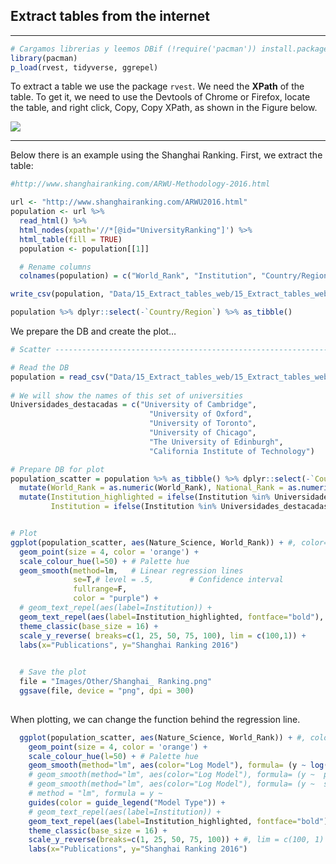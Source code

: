 ## Extract tables from the internet

***
```r
# Cargamos librerias y leemos DBif (!require('pacman')) install.packages('pacman'); library('pacman')
library(pacman)
p_load(rvest, tidyverse, ggrepel)

```

To extract a table we use the package `rvest`. We need the **XPath** of the table. To get it, we need to use the Devtools of Chrome or Firefox, locate the table, and right click, Copy, Copy XPath, as shown in the Figure below.


![](Images/Other/16_Extract_tables_web.png)
  
  
***  

Below there is an example using the Shanghai Ranking. First, we extract the table:  

```r
#http://www.shanghairanking.com/ARWU-Methodology-2016.html

url <- "http://www.shanghairanking.com/ARWU2016.html"
population <- url %>%
  read_html() %>%
  html_nodes(xpath='//*[@id="UniversityRanking"]') %>%
  html_table(fill = TRUE)
  population <- population[[1]]

  # Rename columns 
  colnames(population) = c("World_Rank", "Institution", "Country/Region", "National_Rank", "Total_Score", "Alumni", "Awards", "Higly_Cited_Researchers", "Nature_Science", "Publications", "PCP")

write_csv(population, "Data/15_Extract_tables_web/15_Extract_tables_web_Shanghai_2016.csv")

population %>% dplyr::select(-`Country/Region`) %>% as_tibble()

```

   
We prepare the DB and create the plot...
```r
# Scatter -----------------------------------------------------------------

# Read the DB
population = read_csv("Data/15_Extract_tables_web/15_Extract_tables_web_Shanghai_2016.csv")
  
# We will show the names of this set of universities
Universidades_destacadas = c("University of Cambridge", 
                               "University of Oxford", 
                               "University of Toronto", 
                               "University of Chicago", 
                               "The University of Edinburgh",
                               "California Institute of Technology")

# Prepare DB for plot  
population_scatter = population %>% as_tibble() %>% dplyr::select(-`Country/Region`) %>% drop_na() %>%
  mutate(World_Rank = as.numeric(World_Rank), National_Rank = as.numeric(National_Rank)) %>% 
  mutate(Institution_highlighted = ifelse(Institution %in% Universidades_destacadas, Institution, NA),
         Institution = ifelse(Institution %in% Universidades_destacadas, NA, Institution))


# Plot
ggplot(population_scatter, aes(Nature_Science, World_Rank)) + #, color=factor(P_s)
  geom_point(size = 4, color = 'orange') +
  scale_colour_hue(l=50) + # Palette hue
  geom_smooth(method=lm,   # Linear regression lines
              se=T,# level = .5,        # Confidence interval
              fullrange=F, 
              color = "purple") +
  # geom_text_repel(aes(label=Institution)) + 
  geom_text_repel(aes(label=Institution_highlighted, fontface="bold"), size = 3) +   
  theme_classic(base_size = 16) + 
  scale_y_reverse( breaks=c(1, 25, 50, 75, 100), lim = c(100,1)) +
  labs(x="Publications", y="Shanghai Ranking 2016")

  
  # Save the plot
  file = "Images/Other/Shanghai_ Ranking.png"
  ggsave(file, device = "png", dpi = 300)
  
```


When plotting, we can change the function behind the regression line.

```r

  ggplot(population_scatter, aes(Nature_Science, World_Rank)) + #, color=factor(P_s)
    geom_point(size = 4, color = 'orange') +
    scale_colour_hue(l=50) + # Palette hue
    geom_smooth(method="lm", aes(color="Log Model"), formula= (y ~ log(x)), se=T, linetype = 1,  level = .999) +
    # geom_smooth(method="lm", aes(color="Log Model"), formula= (y ~  poly(x, 2, raw=TRUE)), se=T, linetype = 1) +
    # geom_smooth(method="lm", aes(color="Log Model"), formula= (y ~  splines::bs(x, 3)), se=T, linetype = 1,  level = .999) +
    # method = "lm", formula = y ~ 
    guides(color = guide_legend("Model Type")) +
    # geom_text_repel(aes(label=Institution)) + 
    geom_text_repel(aes(label=Institution_highlighted, fontface="bold"), size = 3) +   
    theme_classic(base_size = 16) + 
    scale_y_reverse(breaks=c(1, 25, 50, 75, 100)) + #, lim = c(100, 1)
    labs(x="Publications", y="Shanghai Ranking 2016")
  
  
```

